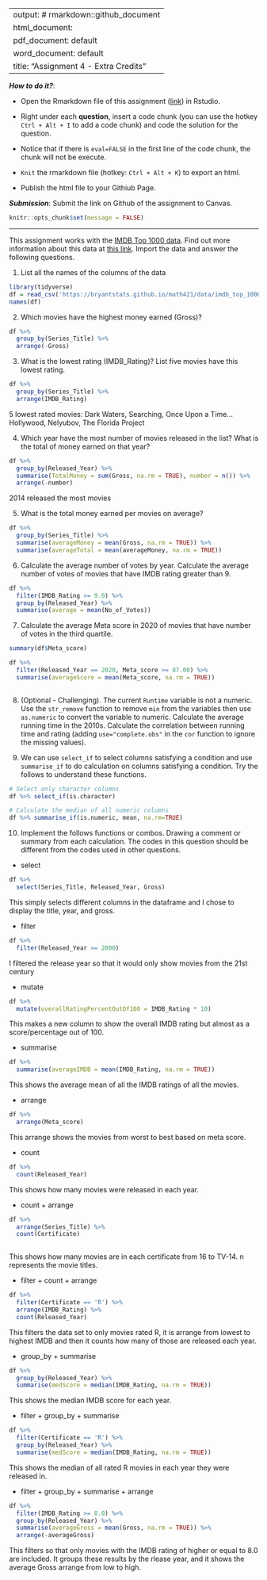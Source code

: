 
---
output: # rmarkdown::github_document
  html_document:
  pdf_document: default
  word_document: default
title: "Assignment 4 - Extra Credits"
---

***How to do it?***: 

- Open the Rmarkdown file of this assignment ([link](assignment4_extra_credits.Rmd)) in Rstudio. 

- Right under each **question**, insert  a code chunk (you can use the hotkey `Ctrl + Alt + I` to add a code chunk) and code the solution for the question. 

- Notice that if there is `eval=FALSE` in the first line of the code chunk, the chunk will not be execute.

- `Knit` the rmarkdown file (hotkey: `Ctrl + Alt + K`) to export an html.  

-  Publish the html file to your Githiub Page. 

***Submission***: Submit the link on Github of the assignment to Canvas. 

```r
knitr::opts_chunk$set(message = FALSE)
```

-------

This assignment works with the [IMDB Top 1000 data](../data/imdb_top_1000.csv).  Find out more information about this data at [this link](https://www.kaggle.com/datasets/harshitshankhdhar/imdb-dataset-of-top-1000-movies-and-tv-shows).  Import the data and answer the following questions. 

1. List all the names of the columns of the data

```r
library(tidyverse)
df = read_csv('https://bryantstats.github.io/math421/data/imdb_top_1000.csv')
names(df)
```

2. Which movies have the highest money earned (Gross)?

```r
df %>% 
  group_by(Series_Title) %>% 
  arrange(-Gross)
```


3. What is the lowest rating (IMDB_Rating)?  List five movies have this lowest rating.

```r
df %>% 
  group_by(Series_Title) %>% 
  arrange(IMDB_Rating)
```
5 lowest rated movies: Dark Waters, Searching, Once Upon a Time...Hollywood, Nelyubov, The Florida Project

4. Which year have the most number of movies released in the list?  What is the total of money earned on that year?

```r
df %>% 
  group_by(Released_Year) %>% 
  summarise(TotalMoney = sum(Gross, na.rm = TRUE), number = n()) %>% 
  arrange(-number)
```
2014 released the most movies

5. What is the total money earned per movies on average?

```r
df %>% 
  group_by(Series_Title) %>% 
  summarise(averageMoney = mean(Gross, na.rm = TRUE)) %>% 
  summarise(averageTotal = mean(averageMoney, na.rm = TRUE))
```

6. Calculate the average number of votes by year. Calculate the average number of votes of movies that have IMDB rating greater than 9.

```r
df %>% 
  filter(IMDB_Rating >= 9.0) %>% 
  group_by(Released_Year) %>% 
  summarise(average = mean(No_of_Votes)) 
```


7. Calculate the average Meta score in 2020 of movies that have number of votes in the third quartile. 

```r
summary(df$Meta_score)
```


```r
df %>% 
  filter(Released_Year == 2020, Meta_score >= 87.00) %>% 
  summarise(averageScore = mean(Meta_score, na.rm = TRUE))
  
```


8. (Optional - Challenging). The current `Runtime` variable is not a numeric. Use the `str_remove` function to remove ` min` from the variables then use `as.numeric` to convert the variable to numeric. Calculate the average running time in the 2010s. Calculate the correlation between running time and rating (adding `use="complete.obs"` in the `cor` function to ignore the missing values).  

9. We can use `select_if` to select columns satisfying a condition and use `summarise_if` to do calculation on columns satisfying a condition.  Try the follows to understand these functions. 

```r
# Select only character columns
df %>% select_if(is.character)

# Calculate the median of all numeric columns
df %>% summarise_if(is.numeric, mean, na.rm=TRUE)
```


10. Implement the follows functions or combos. Drawing a comment or summary from each calculation. The codes in this question should be different from the codes used in other questions.

- select

```r
df %>% 
  select(Series_Title, Released_Year, Gross)
```
This simply selects different columns in the dataframe and I chose to display the title, year, and gross.

- filter

```r
df %>% 
  filter(Released_Year >= 2000)
```
I filtered the release year so that it would only show movies from the 21st century

- mutate

```r
df %>% 
  mutate(overallRatingPercentOutOf100 = IMDB_Rating * 10)
```
This makes a new column to show the overall IMDB rating but almost as a score/percentage out of 100.

- summarise

```r
df %>% 
  summarise(averageIMDB = mean(IMDB_Rating, na.rm = TRUE))
```
This shows the average mean of all the IMDB ratings of all the movies.

- arrange

```r
df %>% 
  arrange(Meta_score)
```
This arrange shows the movies from worst to best based on meta score.

- count

```r
df %>% 
  count(Released_Year)
```
This shows how many movies were released in each year.

- count + arrange

```r
df %>% 
  arrange(Series_Title) %>% 
  count(Certificate) 
 
```
This shows how many movies are in each certificate from 16 to TV-14. n represents the movie titles.

- filter + count + arrange

```r
df %>% 
  filter(Certificate == 'R') %>%
  arrange(IMDB_Rating) %>% 
  count(Released_Year) 

```
This filters the data set to only movies rated R, it is arrange from lowest to highest IMDB and then it counts how many of those are released each year.

- group_by + summarise

```r
df %>% 
  group_by(Released_Year) %>% 
  summarise(medScore = median(IMDB_Rating, na.rm = TRUE))
```
This shows the median IMDB score for each year.

- filter + group_by + summarise

```r
df %>% 
  filter(Certificate == 'R') %>% 
  group_by(Released_Year) %>% 
  summarise(medScore = median(IMDB_Rating, na.rm = TRUE))
```
This shows the median of all rated R movies in each year they were released in.

- filter + group_by + summarise + arrange

```r
df %>% 
  filter(IMDB_Rating >= 8.0) %>% 
  group_by(Released_Year) %>% 
  summarise(averageGross = mean(Gross, na.rm = TRUE)) %>% 
  arrange(-averageGross)
```
This filters so that only movies with the IMDB rating of higher or equal to 8.0 are included. It groups these results by the rlease year, and it shows the average Gross arrange from low to high. 
